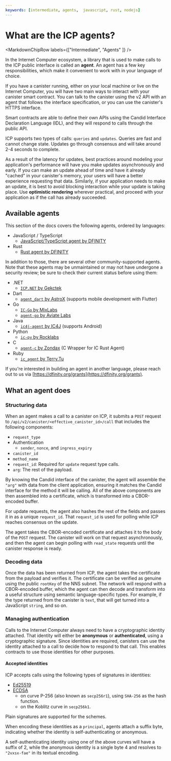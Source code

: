 ```yaml
---
keywords: [intermediate, agents,  javascript, rust, nodejs]
---
```



# What are the ICP agents?

<MarkdownChipRow labels={["Intermediate", "Agents" ]} />

In the Internet Computer ecosystem, a library that is used to make calls to the ICP public interface is called an **agent**. An agent has a few key responsibilities, which make it convenient to work with in your language of choice.

If you have a canister running, either on your local machine or live on the Internet Computer, you will have two main ways to interact with your canister smart contract.
You can talk to the canister using the v2 API with an agent that follows the interface specification, or you can use the canister's HTTPS interface.

Smart contracts are able to define their own APIs using the Candid Interface Declaration Language (IDL), and they will respond to calls through the public API.

ICP supports two types of calls: `queries` and `updates`. Queries are fast and cannot change state. Updates go through consensus and will take around 2-4 seconds to complete.

As a result of the latency for updates, best practices around modeling your application's performance will have you make updates asynchronously and early. If you can make an update ahead of time and have it already "cached" in your canister's memory, your users will have a better experience requesting that data. Similarly, if your application needs to make an update, it is best to avoid blocking interaction while your update is taking place. Use **optimistic rendering** wherever practical, and proceed with your application as if the call has already succeeded.

## Available agents

This section of the docs covers the following agents, ordered by languages:

- JavaScript / TypeScript
    - [JavaScript/TypeScript agent by DFINITY](/docs/current/building-dapps/calling-dapps/agents/javascript-agent)
- Rust
    - [Rust agent by DFINITY](/docs/current/building-dapps/calling-dapps/agents/rust-agent)

In addition to those, there are several other community-supported agents. Note that these agents may be unmaintained or may not have undergone a security review; be sure to check their current status before using them:

- .NET
    - [`ICP.NET` by Gekctek](https://github.com/Gekctek/ICP.NET)
- Dart
    - [`agent_dart` by AstroX](https://github.com/AstroxNetwork/agent_dart) (supports mobile development with Flutter)
- Go
    - [`IC-Go` by MixLabs](https://github.com/mix-labs/IC-Go)
    - [`agent-go` by Aviate Labs](https://github.com/aviate-labs/agent-go)
- Java
    - [`ic4j-agent` by IC4J](https://github.com/ic4j/ic4j-agent) (supports Android)
- Python
    - [`ic-py` by Rocklabs](https://github.com/rocklabs-io/ic-py)
- C
    - [`agent-c` by Zondax](https://github.com/Zondax/icp-client-cpp) (C Wrapper for IC Rust Agent)
- Ruby
    - [`ic_agent` by Terry.Tu](https://github.com/tuminfei/ic_agent)

If you're interested in building an agent in another language, please reach out to us via [https://dfinity.org/grants](https://dfinity.org/grants).

## What an agent does

### Structuring data

When an agent makes a call to a canister on ICP, it submits a `POST` request to `/api/v2/canister/<effective_canister_id>/call` that includes the following components:

- `request_type`
- Authentication
    - `sender`, `nonce`, and `ingress_expiry`
- `canister_id`
- `method_name`
- `request_id`: Required for `update` request type calls.
- `arg`: The rest of the payload.

By knowing the Candid interface of the canister, the agent will assemble the `"arg"` with data from the client application, ensuring it matches the Candid interface for the method it will be calling. All of the above components are then assembled into a certificate, which is transformed into a CBOR-encoded buffer.

For update requests, the agent also hashes the rest of the fields and passes it in as a unique `request_id`. That `request_id` is used for polling while ICP reaches consensus on the update.

The agent takes the CBOR-encoded certificate and attaches it to the body of the `POST` request. The canister will work on that request asynchronously, and then the agent can begin polling with `read_state` requests until the canister response is ready.

### Decoding data

Once the data has been returned from ICP, the agent takes the certificate from the payload and verifies it. The certificate can be verified as genuine using the public `rootKey` of the NNS subnet. The network will respond with a CBOR-encoded buffer, which the agent can then decode and transform into a useful structure using semantic language-specific types. For example, if the type returned from the canister is `text`, that will get turned into a JavaScript `string`, and so on.

### Managing authentication

Calls to the Internet Computer always need to have a cryptographic identity attached. That identity will either be **anonymous** or **authenticated**, using a cryptographic signature. Since identities are required, canisters can use the identity attached to a call to decide how to respond to that call. This enables contracts to use those identities for other purposes.

#### Accepted identities

ICP accepts calls using the following types of signatures in identities:

- [Ed25519](https://ed25519.cr.yp.to/index.html)
- [ECDSA](https://nvlpubs.nist.gov/nistpubs/FIPS/NIST.FIPS.186-4.pdf)
    - on curve P-256 (also known as `secp256r1`), using `SHA-256` as the hash function.
    - on the Koblitz curve in `secp256k1`.

Plain signatures are supported for the schemes.

When encoding these identities as a `principal`, agents attach a suffix byte, indicating whether the identity is self-authenticating or anonymous.

A self-authenticating identity using one of the above curves will have a suffix of 2, while the anonymous identity is a single byte 4 and resolves to `"2vxsx-fae"` in its textual encoding.